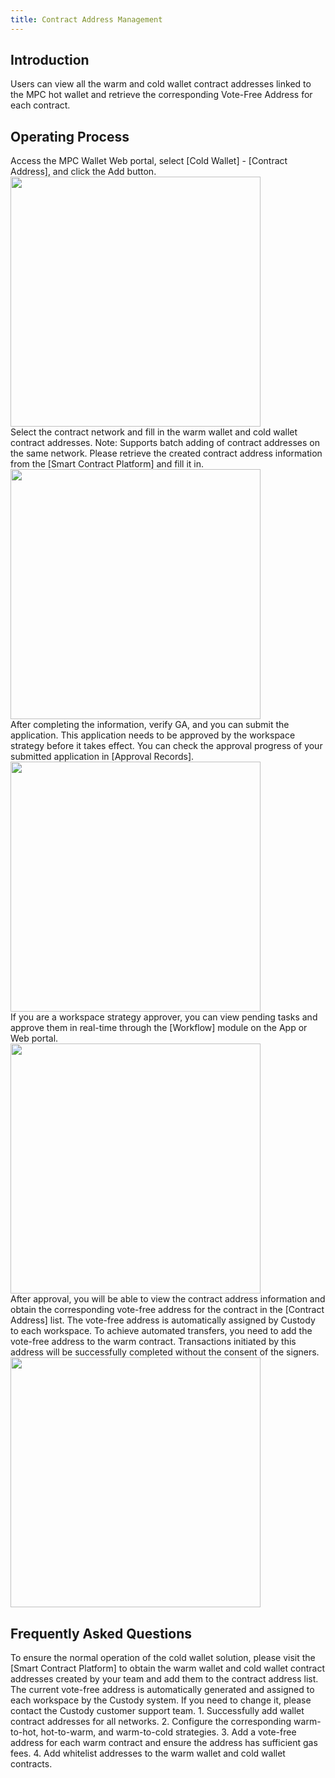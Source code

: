 ```yaml
---
title: Contract Address Management
---
```




## Introduction

Users can view all the warm and cold wallet contract addresses linked to the MPC hot wallet and retrieve the corresponding Vote-Free Address for each contract.


## Operating Process



<Steps>

<Step title="Create New Fund Scheduling Rule">
   Access the MPC Wallet Web portal, select [Cold Wallet] - [Contract Address], and click the Add button.
 <div className="w-full flex items-center justify-center">
    <img src="/images/user-guide/contractlist1en.png" width="400"/>
</div>


</Step>

<Step title="Edit Address Details">
   Select the contract network and fill in the warm wallet and cold wallet contract addresses.

   <Note>
   Note: Supports batch adding of contract addresses on the same network. Please retrieve the created contract address information from the [Smart Contract Platform] and fill it in.
   </Note>

  <div className="w-full flex items-center justify-center">
    <img src="/images/user-guide/contractlist2en.png" width="400"/>
</div>


</Step>

<Step title="Submit Application">
   After completing the information, verify GA, and you can submit the application. This application needs to be approved by the workspace strategy before it takes effect.  
   You can check the approval progress of your submitted application in [Approval Records].

 <div className="w-full flex items-center justify-center">
    <img src="/images/user-guide/contractlist3en.png" width="400"/> 
</div>

</Step>

<Step title="Approve Scheduling Strategy">
   If you are a workspace strategy approver, you can view pending tasks and approve them in real-time through the [Workflow] module on the App or Web portal.

 <div className="w-full flex items-center justify-center">
    <img src="/images/user-guide/contractlist4en.png" width="400"/>
</div>

</Step>

<Step title="Obtain and Add Vote-Free Address to Warm Contract">
   After approval, you will be able to view the contract address information and obtain the corresponding vote-free address for the contract in the [Contract Address] list.

   <Note>
   The vote-free address is automatically assigned by Custody to each workspace. To achieve automated transfers, you need to add the vote-free address to the warm contract. Transactions initiated by this address will be successfully completed without the consent of the signers.
   </Note>

<div className="w-full flex items-center justify-center">
    <img src="/images/user-guide/contractlist1en.png" width="400"/>
</div>


</Step>

</Steps>




## Frequently Asked Questions

<Accordion title="Which contract addresses should I add?">
   To ensure the normal operation of the cold wallet solution, please visit the [Smart Contract Platform] to obtain the warm wallet and cold wallet contract addresses created by your team and add them to the contract address list.
</Accordion>

<Accordion title="How do I change the vote-free address?">
   The current vote-free address is automatically generated and assigned to each workspace by the Custody system. If you need to change it, please contact the Custody customer support team.
</Accordion>

<Accordion title="How can I ensure the smooth operation of the fund scheduling strategy?">
1. Successfully add wallet contract addresses for all networks.  
2. Configure the corresponding warm-to-hot, hot-to-warm, and warm-to-cold strategies.  
3. Add a vote-free address for each warm contract and ensure the address has sufficient gas fees.  
4. Add whitelist addresses to the warm wallet and cold wallet contracts.
</Accordion>




